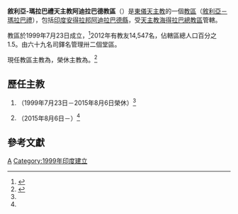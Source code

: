 {{Refimprove|time=2019-11-02T05:26:51+00:00}}
{{NoteTA
|1=zh-hk:安多尼; zh-mo:安多尼; zh-tw:安東尼;
}}
{{Infobox Roman Catholic diocese
|Roman Catholic Diocese of = 敘利亞-瑪拉巴禮<br>天主教阿迪拉巴德教區
|Latin name of diocese = Eparchia Adilabadensis
|border = catholic
|image = 
|caption = 
|location = [[印度|印度]]
|territory = [[安德拉邦|安德拉邦]][[阿迪拉巴德縣|阿迪拉巴德縣]]
|population = 14,547
|rite = [[敘利亞－瑪拉巴禮教會|敘利亞－瑪拉巴禮]]
|patron = 
|province = [[天主教海得拉巴總教區|海得拉巴]]
|established = 1999年
|cathedral = 聖多默主教座堂
|co-cathedral =
|leadership = 主教
|website = 
|pope = {{incumbent pope}}
|ordinary = {{link-de|安多尼·普林斯·潘嫩加登|Antony Prince Panengaden}}
|coadjutor bishop =
|auxiliary =
|emeritus = {{link-de|若瑟·孔納特|Joseph Kunnath}}
}}
'''敘利亞-瑪拉巴禮天主教阿迪拉巴德教區'''（{{lang-la|Eparchia Adilabadensis}}）是[[東儀天主教|東儀天主教]]的一個[[教區|教區]]（[[敘利亞－瑪拉巴禮教會|敘利亞－瑪拉巴禮]]），包括[[印度|印度]][[安得拉邦|安得拉邦]][[阿迪拉巴德縣|阿迪拉巴德縣]]，受[[天主教海得拉巴總教區|天主教海得拉巴總教區]]管轄。

教區於1999年7月23日成立，<ref>{{cite web |title=ADILABADEN* |url=https://w2.vatican.va/content/john-paul-ii/la/apost_constitutions/documents/hf_jp-ii_apc_19990723_ad-aptius-cons-spirituali.html |publisher=Libreria Editrice Vaticana |accessdate=2019-11-02 |archiveurl=https://web.archive.org/web/20191102052544/https://w2.vatican.va/content/john-paul-ii/la/apost_constitutions/documents/hf_jp-ii_apc_19990723_ad-aptius-cons-spirituali.html |archivedate=2019-11-02 |language=la |date=1999-07-23}}</ref>2012年有教友14,547名，佔轄區總人口百分之1.5。由六十九名司鐸名管理卅二個堂區。

現任教區主教為{{link-de|安多尼·普林斯·潘嫩加登|Antony Prince Panengaden}}，榮休主教為{{link-de|若瑟·孔納特|Joseph Kunnath}}。<ref name="Vatican20150806">{{cite press release |title=Rinunce e nomine, 06.08.2015 |url=https://press.vatican.va/content/salastampa/it/bollettino/pubblico/2015/08/06/0602/01302.html |publisher=Sala Stampa della Santa Sede |accessdate=2019-11-02 |archiveurl=https://web.archive.org/web/20191102045215/https://press.vatican.va/content/salastampa/it/bollettino/pubblico/2015/08/06/0602/01302.html |archivedate=2019-11-02 |language=it |date=2015-08-06}}</ref>

==歷任主教==
#{{link-de|若瑟·孔納特|Joseph Kunnath}}（1999年7月23日－2015年8月6日榮休）<ref name="Vatican20150806" />
#{{link-de|安多尼·普林斯·潘嫩加登|Antony Prince Panengaden}}（2015年8月6日－）<ref name="Vatican20150806" />

==參考文獻==
{{reflist}}

{{敘利亞-瑪拉巴禮天主教教區}}
{{印度天主教拉丁禮教區}}

[[Category:敘利亞-瑪拉巴禮天主教教區|A]]
[[Category:1999年印度建立|Category:1999年印度建立]]